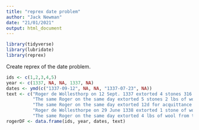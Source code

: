 ```yaml
---
title: "reprex date problem"
author: "Jack Newman"
date: "21/01/2021"
output: html_document
---
```


```r
library(tidyverse)
library(lubridate)
library(reprex)
```

Create reprex of the date problem.


```r
ids <- c(1,2,3,4,5)
year <- c(1337, NA, NA, 1337, NA)
dates <- ymd(c("1337-09-12", NA, NA, "1337-07-23", NA))
text <- c("Roger de Wollesthorp on 12 Sept. 1337 extorted 4 stones 316 lbs of wool.", 
          "The same Roger on the same day extorted 5 stones 2 lbs of wool from John Ewerby", 
          "The same Roger on the same day extorted 12d for acquittance from the vills of Howell and Asgarby", 
          "Roger de Wollesthorpe on 29 June 1338 extorted 1 stone of wool from John Golian and Alan Couper, both of Denton.", 
          "The same Roger on the same day extorted 4 lbs of wool from the vill of Sedgebrook.")
rogerDF <- data.frame(ids, year, dates, text)
```

